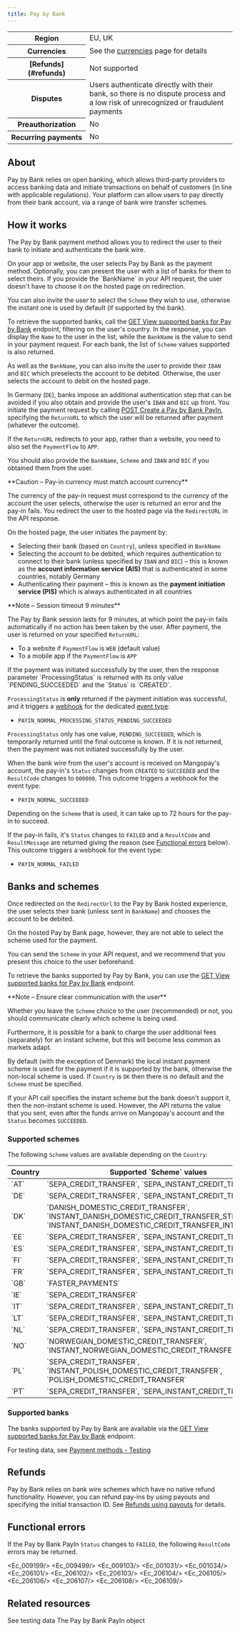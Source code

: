 ```yaml
---
title: Pay by Bank
---
```



<table>
    <tbody>
        <tr>
            <th class="header">Region</th>
            <td class="table-content">
                EU, UK
            </td>
            </tr>
        <tr>
            <th class="header">Currencies</th>
            <td class="table-content">
                See the <a href="/guides/currencies">currencies</a> page for details
            </td>
            </tr>
        <tr>
            <th class="header">[Refunds](#refunds)</th>
            <td class="table-content">
                Not supported
            </td>
            </tr>
        <tr>
            <th class="header">Disputes</th>
            <td class="table-content">
                Users authenticate directly with their bank, so there is no dispute process and a low risk of unrecognized or fraudulent payments
            </td>
            </tr>
        <tr>
            <th class="header">Preauthorization</th>
            <td class="table-content">
                No
            </td>
            </tr>
        <tr>
            <th class="header">Recurring&nbsp;payments</th>
            <td class="table-content">
                No
            </td>
            </tr>
    </tbody>
</table>

## About

Pay by Bank relies on open banking, which allows third-party providers to access banking data and initiate transactions on behalf of customers (in line with applicable regulations). Your platform can allow users to pay directly from their bank account, via a range of bank wire transfer schemes.

## How it works

The Pay by Bank payment method allows you to redirect the user to their bank to initiate and authenticate the bank wire.

<Steps titleSize="h4">
<Step title="User chooses payment method">
On your app or website, the user selects Pay by Bank as the payment method.
</Step>
<Step title="You present available banks">
Optionally, you can present the user with a list of banks for them to select theirs. If you provide the `BankName` in your API request, the user doesn't have to choose it on the hosted page on redirection.

You can also invite the user to select the `Scheme` they wish to use, otherwise the instant one is used by default (if supported by the bank).

To retrieve the supported banks, call the [GET View supported banks for Pay by Bank](/api-reference/pay-by-bank/view-supported-banks-pay-by-bank) endpoint, filtering on the user's country. In the response, you can display the `Name` to the user in the list, while the `BankName` is the value to send in your payment request. For each bank, the list of `Scheme` values supported is also returned.

As well as the `BankName`, you can also invite the user to provide their `IBAN` and `BIC` which preselects the account to be debited. Otherwise, the user selects the account to debit on the hosted page.

In Germany (`DE`), banks impose an additional authentication step that can be avoided if you also obtain and provide the user's `IBAN` and `BIC` up front.
</Step>
<Step title="Payment initiation">
You initiate the payment request by calling [POST Create a Pay by Bank PayIn](/api-reference/pay-by-bank/create-pay-by-bank-payin), specifying the `ReturnURL` to which the user will be returned after payment (whatever the outcome).

If the `ReturnURL` redirects to your app, rather than a website, you need to also set the `PaymentFlow` to `APP`.

You should also provide the `BankName`, `Scheme` and `IBAN` and `BIC` if you obtained them from the user.

<Warning>
**Caution – Pay-in currency must match account currency**

The currency of the pay-in request must correspond to the currency of the account the user selects, otherwise the user is returned an error and the pay-in fails.
</Warning>
</Step>
<Step title="Redirection">
You redirect the user to the hosted page via the `RedirectURL` in the API response. 

On the hosted page, the user initiates the payment by: 

- Selecting their bank (based on `Country`), unless specified in `BankName`
- Selecting the account to be debited, which requires authentication to connect to their bank (unless specified by `IBAN` and `BIC`) – this is known as the **account information service (AIS)** that is authenticated in some countries, notably Germany
- Authenticating their payment – this is known as the **payment initiation service (PIS)** which is always authenticated in all countries

<Note>
**Note – Session timeout 9 minutes**

The Pay by Bank session lasts for 9 minutes, at which point the pay-in fails automatically if no action has been taken by the user.
</Note> 
</Step>
<Step title="Return">
After payment, the user is returned on your specified `ReturnURL`:

- To a website if `PaymentFlow` is `WEB` (default value)
- To a mobile app if the `PaymentFlow` is `APP`
</Step>
<Step title="Outcome">
If the payment was initiated successfully by the user, then the response parameter `ProcessingStatus` is returned with its only value `PENDING_SUCCEEDED` and the `Status` is `CREATED`.

`ProcessingStatus` is **only** returned if the payment initiation was successful, and it triggers a [webhook](/webhooks) for the dedicated [event type](/webhooks/event-types): 

- `PAYIN_NORMAL_PROCESSING_STATUS_PENDING_SUCCEEDED`

`ProcessingStatus` only has one value, `PENDING_SUCCEEDED`, which is temporarily returned until the final outcome is known. If it is not returned, then the payment was not initiated successfully by the user. 

When the bank wire from the user's account is received on Mangopay's account, the pay-in's  `Status` changes from `CREATED` to `SUCCEEDED` and the `ResultCode` changes to `000000`. This outcome triggers a webhook for the event type:

- `PAYIN_NORMAL_SUCCEEDED`

Depending on the `Scheme` that is used, it can take up to 72 hours for the pay-in to succeed.

If the pay-in fails, it's `Status` changes to `FAILED` and a `ResultCode` and `ResultMessage` are returned giving the reason (see [Functional errors](#functional-errors) below). This outcome triggers a webhook for the event type:

- `PAYIN_NORMAL_FAILED`
</Step>
</Steps>

## Banks and schemes

Once redirected on the `RedirectUrl` to the Pay by Bank hosted experience, the user selects their bank (unless sent in `BankName`) and chooses the account to be debited. 

On the hosted Pay by Bank page, however, they are not able to select the scheme used for the payment. 

You can send the `Scheme` in your API request, and we recommend that you present this choice to the user beforehand.

To retrieve the banks supported by Pay by Bank, you can use the [GET View supported banks for Pay by Bank](/api-reference/pay-by-bank/view-supported-banks-pay-by-bank) endpoint.

<Note>
**Note – Ensure clear communication with the user**

Whether you leave the `Scheme` choice to the user (recommended) or not, you should communicate clearly which scheme is being used.

Furthermore, it is possible for a bank to charge the user additional fees (separately) for an instant scheme, but this will become less common as markets adapt.
</Note>

By default (with the exception of Denmark) the local instant payment scheme is used for the payment if it is supported by the bank, otherwise the non-local scheme is used. If `Country` is `DK` then there is no default and the `Scheme` must be specified. 

If your API call specifies the instant scheme but the bank doesn't support it, then the non-instant scheme is used. However, the API returns the value that you sent, even after the funds arrive on Mangopay's account and the `Status` becomes `SUCCEEDED`.

### Supported schemes

The following `Scheme` values are available depending on the `Country`:

<table>
<thead>
<tr><th class="header-compact">Country</th><th class="header-compact">Supported `Scheme` values</th><th class="header-compact">Default value (if supported by the bank)</th></tr>
</thead>
<tbody>
<tr><td>`AT`</td><td>`SEPA_CREDIT_TRANSFER`, `SEPA_INSTANT_CREDIT_TRANSFER`</td><td>`SEPA_INSTANT_CREDIT_TRANSFER`</td></tr>
<tr><td>`DE`</td><td>`SEPA_CREDIT_TRANSFER`, `SEPA_INSTANT_CREDIT_TRANSFER`</td><td>`SEPA_INSTANT_CREDIT_TRANSFER`</td></tr>
<tr><td>`DK`</td><td>`DANISH_DOMESTIC_CREDIT_TRANSFER`, `INSTANT_DANISH_DOMESTIC_CREDIT_TRANSFER_STRAKS`, `INSTANT_DANISH_DOMESTIC_CREDIT_TRANSFER_INTRADAG`</td><td>No default - must be specified</td></tr>
<tr><td>`EE`</td><td>`SEPA_CREDIT_TRANSFER`, `SEPA_INSTANT_CREDIT_TRANSFER`</td><td>`SEPA_INSTANT_CREDIT_TRANSFER`</td></tr>
<tr><td>`ES`</td><td>`SEPA_CREDIT_TRANSFER`, `SEPA_INSTANT_CREDIT_TRANSFER`</td><td>`SEPA_INSTANT_CREDIT_TRANSFER`</td></tr>
<tr><td>`FI`</td><td>`SEPA_CREDIT_TRANSFER`, `SEPA_INSTANT_CREDIT_TRANSFER`</td><td>`SEPA_INSTANT_CREDIT_TRANSFER`</td></tr>
<tr><td>`FR`</td><td>`SEPA_CREDIT_TRANSFER`, `SEPA_INSTANT_CREDIT_TRANSFER`</td><td>`SEPA_INSTANT_CREDIT_TRANSFER`</td></tr>
<tr><td>`GB`</td><td>`FASTER_PAYMENTS`</td><td>`FASTER_PAYMENTS`</td></tr>
<tr><td>`IE`</td><td>`SEPA_CREDIT_TRANSFER`</td><td>`SEPA_CREDIT_TRANSFER`</td></tr>
<tr><td>`IT`</td><td>`SEPA_CREDIT_TRANSFER`, `SEPA_INSTANT_CREDIT_TRANSFER`</td><td>`SEPA_INSTANT_CREDIT_TRANSFER`</td></tr>
<tr><td>`LT`</td><td>`SEPA_CREDIT_TRANSFER`, `SEPA_INSTANT_CREDIT_TRANSFER`</td><td>`SEPA_INSTANT_CREDIT_TRANSFER`</td></tr>
<tr><td>`NL`</td><td>`SEPA_CREDIT_TRANSFER`, `SEPA_INSTANT_CREDIT_TRANSFER`</td><td>`SEPA_INSTANT_CREDIT_TRANSFER`</td></tr>
<tr><td>`NO`</td><td>`NORWEGIAN_DOMESTIC_CREDIT_TRANSFER`, `INSTANT_NORWEGIAN_DOMESTIC_CREDIT_TRANSFER_STRAKS`</td><td>`INSTANT_NORWEGIAN_DOMESTIC_CREDIT_TRANSFER_STRAKS`</td></tr>
<tr><td>`PL`</td><td>`SEPA_CREDIT_TRANSFER`, `INSTANT_POLISH_DOMESTIC_CREDIT_TRANSFER`, `POLISH_DOMESTIC_CREDIT_TRANSFER`</td><td>`INSTANT_POLISH_DOMESTIC_CREDIT_TRANSFER`</td></tr>
<tr><td>`PT`</td><td>`SEPA_CREDIT_TRANSFER`, `SEPA_INSTANT_CREDIT_TRANSFER`</td><td>`SEPA_INSTANT_CREDIT_TRANSFER`</td></tr>
</tbody>
</table>

### Supported banks

The banks supported by Pay by Bank are available via the [GET View supported banks for Pay by Bank](/api-reference/pay-by-bank/view-supported-banks-pay-by-bank) endpoint.

For testing data, see [Payment methods - Testing](/testing/payment-methods#pay-by-bank)

## Refunds

Pay by Bank relies on bank wire schemes which have no native refund functionality. However, you can refund pay-ins by using payouts and specifying the initial transaction ID. See [Refunds using payouts](/guides/payouts/integration#refunds-using-payouts) for details.

## Functional errors

If the Pay by Bank PayIn `Status` changes to `FAILED`, the following `ResultCode` errors may be returned.

<Accordion title="Functional errors">

<Ec_009199/>
<Ec_009499/>
<Ec_009103/>
<Ec_001031/>
<Ec_001034/>
<Ec_206101/>
<Ec_206102/>
<Ec_206103/>
<Ec_206104/>
<Ec_206105/>
<Ec_206106/>
<Ec_206107/>
<Ec_206108/>
<Ec_206109/>

</Accordion>

## Related resources

<CardGroup col={2}>
<Card title="Testing" href="/testing/payment-methods#pay-by-bank">
See testing data
</Card>
<Card title="Endpoints" href="/api-reference/pay-by-bank/pay-by-bank-payin-object">
The Pay by Bank PayIn object
</Card>
</CardGroup>